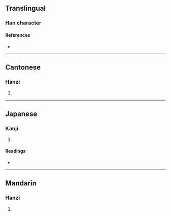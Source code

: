 {{character info}}
==Translingual==

===Han character===
{{Han char|rn=53|rad=广|as=04|sn=7|four=00241|canj=IMVH|ids=⿸广牙}}

====References====
* {{Han ref|kx=0343.280|dkj=09246|dj=0653.150|hdz=20874.020|uh=5E8C|ud=24204|bh=CACF|bd=51919}}

----

==Cantonese==

===Hanzi===
{{yue-hanzi|jyut=[[ngaa5]]|y=nga5}}

# {{rfdef|yue|sort=广04}}

----

==Japanese==

===Kanji===
{{ja-kanji|grade=|rs=广04}}

# {{rfdef|ja|sort=广04}}

====Readings====
* {{ja-readings|on=[[が]] (ga), [[げ]] (ge)|kun=[[ひさし]] (hisashi)}}

----

==Mandarin==

===Hanzi===
{{cmn-hanzi|pin=[[yǎ]] ([[ya3]])|wg=ya<sup>3</sup>}}

# {{rfdef|cmn|sort=广04}}
